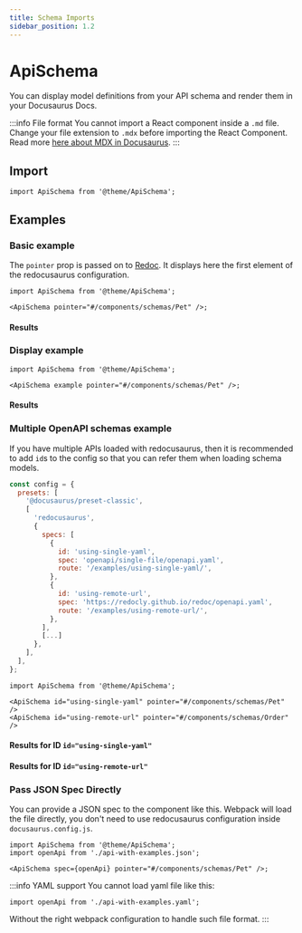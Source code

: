 ```yaml
---
title: Schema Imports
sidebar_position: 1.2
---
```



# ApiSchema

You can display model definitions from your API schema and render them in your Docusaurus Docs.

:::info File format
You cannot import a React component inside a `.md` file.  
Change your file extension to `.mdx` before importing the React Component.  
Read more [here about MDX in Docusaurus](https://docusaurus.io/docs/markdown-features/react).
:::

## Import

```tsx
import ApiSchema from '@theme/ApiSchema';
```

## Examples

### Basic example

The `pointer` prop is passed on to [Redoc](https://redoc.ly/docs/resources/ref-guide/#pointer).
It displays here the first element of the redocusaurus configuration.

```tsx
import ApiSchema from '@theme/ApiSchema';

<ApiSchema pointer="#/components/schemas/Pet" />;
```

#### Results

<ApiSchema pointer="#/components/schemas/Pet" />

### Display example

```tsx
import ApiSchema from '@theme/ApiSchema';

<ApiSchema example pointer="#/components/schemas/Pet" />;
```

#### Results

<ApiSchema example pointer="#/components/schemas/Pet" />

### Multiple OpenAPI schemas example

If you have multiple APIs loaded with redocusaurus, then it is recommended to add `id`s to the config so that you can refer them when loading schema models.

```js title="docusaurus.config.js"
const config = {
  presets: [
    '@docusaurus/preset-classic',
    [
      'redocusaurus',
      {
        specs: [
          {
            id: 'using-single-yaml',
            spec: 'openapi/single-file/openapi.yaml',
            route: '/examples/using-single-yaml/',
          },
          {
            id: 'using-remote-url',
            spec: 'https://redocly.github.io/redoc/openapi.yaml',
            route: '/examples/using-remote-url/',
          },
        ],
        [...]
      },
    ],
  ],
};
```

```tsx
import ApiSchema from '@theme/ApiSchema';

<ApiSchema id="using-single-yaml" pointer="#/components/schemas/Pet" />
<ApiSchema id="using-remote-url" pointer="#/components/schemas/Order" />
```

#### Results for ID `id="using-single-yaml"`

<ApiSchema id="using-single-yaml" pointer="#/components/schemas/Pet" />

#### Results for ID `id="using-remote-url"`

<ApiSchema id="using-remote-url" pointer="#/components/schemas/Order" />

### Pass JSON Spec Directly

You can provide a JSON spec to the component like this. Webpack will load the file directly,
you don't need to use redocusaurus configuration inside `docusaurus.config.js`.

```tsx
import ApiSchema from '@theme/ApiSchema';
import openApi from './api-with-examples.json';

<ApiSchema spec={openApi} pointer="#/components/schemas/Pet" />;
```

<ApiSchema spec={openApi} pointer="#/components/schemas/Pet" />

:::info YAML support
You cannot load yaml file like this:

```tsx
import openApi from './api-with-examples.yaml';
```

Without the right webpack configuration to handle such file format.
:::
